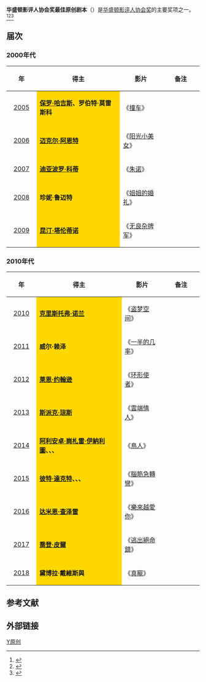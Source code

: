 {{noteTA
|G1=Movie
|G2=Show
}}
'''华盛顿影评人协会奖最佳原创剧本'''（{{lang-en|'''Washington D.C. Area Film Critics Association Award for Best Original Screenplay'''}}）是[[华盛顿特区影评人协会|华盛顿影评人协会奖]]的主要奖项之一。<ref>{{cite web |url=http://yule.sohu.com/20131210/n391544835.shtml |title=华盛顿影评人协会奖揭晓 《为奴十二年》获六奖 |accessdate=2013 |publisher=搜狐网 |work= |language=zh-hans |archive-date=2014-03-29 |archive-url=https://web.archive.org/web/20140329214520/http://yule.sohu.com/20131210/n391544835.shtml |dead-url=no }}</ref><ref>{{cite web |url=http://ent.163.com/12/1212/16/8IHN7E2A00034QN3.html |title=华盛顿影评人协会奖揭晓 《猎杀本拉登》获3奖 |accessdate=2012 |publisher=网易 |work= |language=zh-hans |archive-date=2014-03-29 |archive-url=https://web.archive.org/web/20140329185417/http://ent.163.com/12/1212/16/8IHN7E2A00034QN3.html |dead-url=no }}</ref><ref>{{cite web|url=http://ent.qq.com/a/20111206/000107.htm|title=华盛顿特区影评人协会揭晓 《艺术家》再次折桂|accessdate=2011|publisher=腾讯网|work=|language=zh-hans|deadurl=yes|archiveurl=https://web.archive.org/web/20161110142222/http://ent.qq.com/a/20111206/000107.htm|archivedate=2016-11-10}}</ref>

== 届次 ==
=== 2000年代 ===
{| class="wikitable" width="95%" cellpadding="5"
|-
!width="100"|年
!width="500"|得主
!width="200"|影片
!width="200"|备注
|-
|style="text-align:center;"| [[第4届华盛顿影评人协会奖|2005]] || style="background:#FFD700;" | '''[[保罗·哈吉斯|保罗·哈吉斯]]、罗伯特·莫雷斯科''' || 《[[衝擊效應|撞车]]》 ||  
|-
|style="text-align:center;"| [[第5届华盛顿影评人协会奖|2006]] || style="background:#FFD700;" | '''[[迈克尔·阿恩特|迈克尔·阿恩特]]''' || 《[[阳光小美女|阳光小美女]]》 ||  
|-
|style="text-align:center;"| [[第6届华盛顿影评人协会奖|2007]] || style="background:#FFD700;" | '''[[迪亚波罗·科蒂|迪亚波罗·科蒂]]''' || 《[[Juno少女孕記|朱诺]]》 ||  
|-
|style="text-align:center;"| [[第7届华盛顿影评人协会奖|2008]] ||  style="background:#FFD700;" | '''珍妮·鲁迈特''' || 《[[瑞秋要出嫁|姐姐的婚礼]]》 || 
|-
|style="text-align:center;"| [[第8届华盛顿影评人协会奖|2009]] ||  style="background:#FFD700;" |'''[[昆汀·塔伦蒂诺|昆汀·塔伦蒂诺]]''' ||《[[无良杂牌军|无良杂牌军]]》  ||  
|}

=== 2010年代 ===
{| class="wikitable" width="95%" cellpadding="5"
|-
!width="100"|年
!width="500"|得主
!width="200"|影片
!width="200"| 备注
|-
|style="text-align:center;"| [[第9届华盛顿影评人协会奖|2010]] ||  style="background:#FFD700;" | '''[[克里斯托弗·诺兰|克里斯托弗·诺兰]]''' || 《[[盗梦空间|盗梦空间]]》 ||  
|-
|style="text-align:center;"| [[第10届华盛顿影评人协会奖|2011]] ||  style="background:#FFD700;" | '''威尔·赖泽''' || 《[[活個痛快|一半的几率]]》 ||  
|-
|style="text-align:center;"| [[第11届华盛顿影评人协会奖|2012]] ||  style="background:#FFD700;" | '''[[莱恩·约翰逊|莱恩·约翰逊]]'''|| 《[[环形使者|环形使者]]》 || 
|-
|style="text-align:center;"| [[第12届华盛顿影评人协会奖|2013]] || style="background:#FFD700;" | '''[[斯派克·琼斯|斯派克·琼斯]]'''||  《[[雲端情人|雲端情人]]》 ||  
|-
|style="text-align:center;"| [[第15届华盛顿影评人协会奖|2014]] || style="background:#FFD700;" | '''[[阿利安卓·崗札雷·伊納利圖|阿利安卓·崗札雷·伊納利圖]]、{{tsl|en|Nicolás Giacobone|尼可拉斯·吉亞柯波內|-{zh-tw:尼可拉斯·吉亞柯波內;zh-cn:尼可拉斯·迦科波恩;zh-hk:尼古拉斯·哲高邦;}-}}、{{tsl|en|Alexander Dinelaris Jr.|亞歷山大·迪內拉里斯二世|-{zh-hk:小阿歷大·甸拿利斯;zh-tw:亞歷山大·迪內拉里斯二世;zh-cn:亚历山大·迪内拉里斯二世;}-}}、{{tsl|en|Armando Bó, Jr.|阿曼多·波|-{zh-tw:阿曼多·波;zh-hk:亞曼度·保;zh-cn:阿曼多·波}-}}'''|| 《[[鳥人_(2014年電影)|鳥人]]》  || 
|-
|style="text-align:center;"| [[第16届华盛顿影评人协会奖|2015]] || style="background:#FFD700;" | '''[[彼特·達克特|彼特·達克特]]、{{tsl|en|Meg LeFauve|梅格·勒福夫}}、{{tsl|en|Josh Cooley|喬許·庫利}}、{{tsl|en|Ronnie del Carmen|羅尼·德爾卡門}}'''|| 《[[腦筋急轉彎_(電影)|腦筋急轉彎]]》  || 
|-
|style="text-align:center;"| [[第15届华盛顿影评人协会奖|2016]] || style="background:#FFD700;" | '''[[达米恩·查泽雷|达米恩·查泽雷]]'''|| 《[[樂來越愛你|樂來越愛你]]》  || 
|-
|style="text-align:center;"| [[第16届华盛顿影评人协会奖|2017]] || style="background:#FFD700;" | '''[[喬登·皮爾|喬登·皮爾]]'''|| 《[[逃出絕命鎮|逃出絕命鎮]]》  || 
|-
|style="text-align:center;"| [[第17届华盛顿影评人协会奖|2018]] || style="background:#FFD700;" | '''黛博拉·戴維斯與{{le|東尼·麥克納馬拉|Tony McNamara (writer)}}'''|| 《[[真寵|真寵]]》  || 
|}

==参考文献==
{{reflist}}

== 外部链接 ==
{{华盛顿影评人协会奖}}

[[Category:华盛顿影评人协会奖|Y原创]]